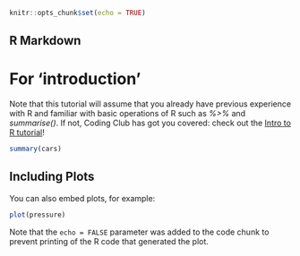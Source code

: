 ```r
knitr::opts_chunk$set(echo = TRUE)
```

## R Markdown


# For 'introduction'

<div class="callout ">
    
<p>Note that this tutorial will assume that you already have previous experience with R and familiar with basic operations of R such as <em>%&gt;%</em> and <em>summarise()</em>. If not, Coding Club has got you covered: check out the <a href="https://ourcodingclub.github.io/tutorials/intro-to-r/">Intro to R tutorial</a>!</p>


</div>


```r
summary(cars)
```

## Including Plots

You can also embed plots, for example:

```r
plot(pressure)
```

Note that the `echo = FALSE` parameter was added to the code chunk to prevent printing of the R code that generated the plot.
